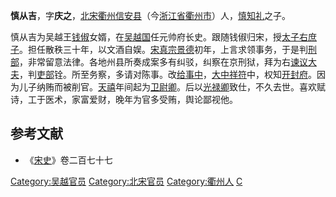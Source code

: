 '''慎从吉'''{{BD|951年||1020年||catIdx=S}}，字'''庆之'''，[[北宋|北宋]][[衢州_(古代)|衢州]][[信安县|信安县]]（今[[浙江省|浙江省]][[衢州市|衢州市]]）人，[[慎知礼|慎知礼]]之子。

慎从吉为吴越王[[钱俶|钱俶]]女婿，在[[吴越国|吴越国]]任元帅府长史。跟随钱俶归宋，授[[太子右庶子|太子右庶子]]。担任散秩三十年，以文酒自娱。[[宋真宗|宋真宗]][[景德|景德]]初年，上言求领事务，于是判[[刑部|刑部]]，非常留意法律。各地州县所奏成案多有纠驳，纠察在京刑狱，拜为右[[谏议大夫|谏议大夫]]，判[[吏部|吏部]]铨。所至务察，多请对陈事。改[[给事中|给事中]]，[[大中祥符|大中祥符]]中，权知[[开封府|开封府]]。因为儿子纳贿而被削官。[[天禧_(北宋)|天禧]]年间起为[[卫尉卿|卫尉卿]]。后以[[光禄卿|光禄卿]]致仕，不久去世。喜欢赋诗，工于医术，家富爱财，晚年为官多受贿，舆论鄙视他。

==参考文献==
*《[[宋史|宋史]]》卷二百七十七
{{DEFAULTSORT:S}}
[[Category:吴越官员|Category:吴越官员]]
[[Category:北宋官员|Category:北宋官员]]
[[Category:衢州人|Category:衢州人]]
[[Category:慎姓|C]]